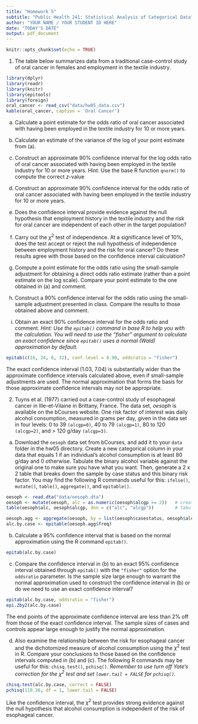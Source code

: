```yaml
---
title: "Homework 5"
subtitle: "Public Health 241: Statistical Analysis of Categorical Data"
author: "YOUR NAME / YOUR STUDENT ID HERE"
date: "TODAY'S DATE"
output: pdf_document
---
```


```r
knitr::opts_chunk$set(echo = TRUE)
```

1. The table below summarizes data from a traditional case-control study of oral cancer in females and employment in the textile industry.

```r
library(dplyr)
library(readr)
library(knitr)
library(epitools)
library(foreign)
oral_cancer <- read_csv("data/hw05_data.csv")
kable(oral_cancer, caption = 'Oral Cancer')
```

(a) Calculate a point estimate for the odds ratio of oral cancer associated with having been employed in the textile industry for 10 or more years.

(b) Calculate an estimate of the variance of the log of your point estimate from (a).

(c) Construct an approximate 90% confidence interval for the log odds ratio of oral cancer associated with having been employed in the  textile industry for 10 or more years. Hint: Use the base R function `qnorm()` to compute the correct _z_-value

(d) Construct an approximate 90% confidence interval for the odds ratio of oral cancer associated with having been employed in the textile industry for 10 or more years.

(e) Does the confidence interval provide evidence against the null hypothesis that employment history in the textile industry and the risk for oral cancer are independent of each other in the target population?

(f) Carry out the $\chi^2$ test of independence. At a significance level of 10%, does the test accept or reject the null hypothesis of independence between employment history and the risk for oral cancer? Do these results agree with those based on the confidence interval calculation?

(g) Compute a point estimate for the odds ratio using the small-sample adjustment for obtaining a direct odds ratio estimate (rather than a point estimate on the log scale). Compare your point estimate to the one obtained in (a) and comment.

(h) Construct a 90% confidence interval for the odds ratio using the small-sample adjustment presented in class. Compare the results to those obtained above and comment.

(i) Obtain an exact 90% confidence interval for the odds ratio and comment. *Hint: Use the `epitab()` command in base R to help you with the calculation. You will need to use the "fisher" argument to calculate an exact confidence since `epitab()` uses a normal (Wald) approximation by default.*

```r
epitab(c(16, 24, 8, 32), conf.level = 0.90, oddsratio = "fisher")
```
The exact confidence interval (1.03, 7.04) is substantially wider than the approximate confidence intervals calculated above, even if small-sample adjustments are used. The normal approximation that forms the basis for those approximate confidence intervals may not be appropriate.

2. Tuyns et al. (1977) carried out a case-control study of esophageal cancer in Ille-et-Vilaine in Brittany, France. The data set, _oesoph_ is available on the bCourses website. One risk factor of interest was daily alcohol consumption, measured in grams per day, given in the data set in four levels: 0 to 39 `(alcgp=0)`, 40 to 79 `(alcgp=1)`, 80 to 120 `(alcgp=2)`, and > 120 g/day `(alcgp=3)`.

(a) Download the `oesoph` data set from bCourses, and add it to your `data` folder in the hw05 directory. Create a new categorical column in your data that equals 1 if an individual's alcohol consumption is at least 80 g/day and 0 otherwise. Tabulate the binary alcohol variable against the original one to make sure you have what you want. Then, generate a 2 x 2 table that breaks down the sample by case status and this binary risk factor. You may find the following R commands useful for this: `ifelse()`, `mutate()`, `table()`, `aggregate()`, and `epitable()`.


```r
oesoph <- read.dta("data/oesoph.dta")
oesoph <- mutate(oesoph, alc = as.numeric(oesoph$alcgp >= 2))   # create new variable
table(oesoph$alc, oesoph$alcgp, dnn = c("alc", "alcgp"))        # tabulate against original

oesoph.agg <- aggregate(oesoph, by = list(oesoph$casestatus, oesoph$alc), FUN = sum)
alc.by.case <- epitable(oesoph.agg$freq)
```


(b) Calculate a 95% confidence interval that is based on the normal approximation using the R command `epitab()`.

```r
epitab(alc.by.case)
```

(c) Compare the confidence interval in (b) to an exact 95% confidence interval obtained through `epitab()` with the `"fisher"` option for the `oddsratio` parameter. Is the sample size large enough to warrant the normal approximation used to construct the confidence interval in (b) or do we need to use an exact confidence interval?

```r
epitab(alc.by.case, oddsratio = "fisher")
epi.2by2(alc.by.case)
```
The end points of the approximate confidence interval are less than 2% off from those of the exact confidence interval. The sample sizes of cases and controls appear large enough to justify the normal approximation.

(d) Also examine the relationship between the risk for esophageal cancer and the dichotomized measure of alcohol consumption using the $\chi^2$ test in R. Compare your conclusions to those based on the confidence intervals computed in (b) and (c). The following R commands may be useful for this: `chisq.test()`, `pchisq()`. *Remember to use turn off Yate's correction for the $\chi^2$ test and set `lower.tail = FALSE` for `pchisq()`.*
```r
chisq.test(alc.by.case, correct = FALSE)
pchisq(110.26, df = 1, lower.tail = FALSE) 
```
Like the confidence interval, the $\chi^2$ test provides strong evidence against the null hypothesis that alcohol consumption is independent of the risk of esophageal cancer.


